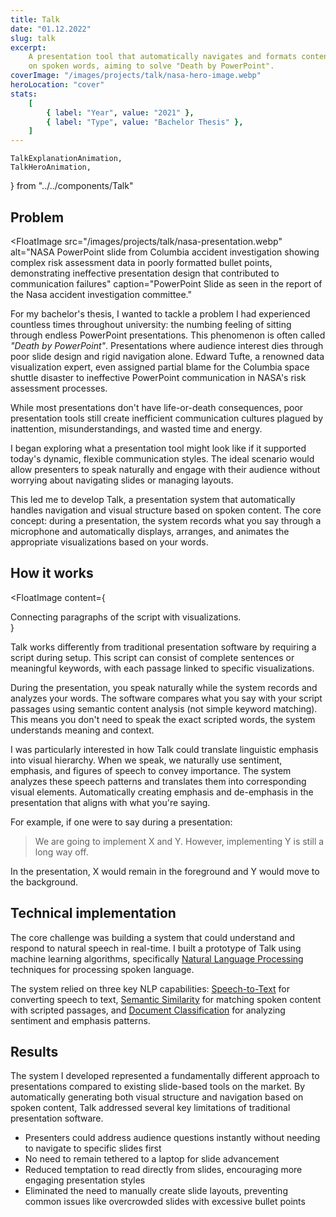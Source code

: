 ```yaml
---
title: Talk
date: "01.12.2022"
slug: talk
excerpt:
    A presentation tool that automatically navigates and formats content based
    on spoken words, aiming to solve "Death by PowerPoint".
coverImage: "/images/projects/talk/nasa-hero-image.webp"
heroLocation: "cover"
stats:
    [
        { label: "Year", value: "2021" },
        { label: "Type", value: "Bachelor Thesis" },
    ]
---
```


    TalkExplanationAnimation,
    TalkHeroAnimation,
} from "../../components/Talk"

## Problem

<FloatImage
  src="/images/projects/talk/nasa-presentation.webp"
  alt="NASA PowerPoint slide from Columbia accident investigation showing complex risk assessment data in poorly formatted bullet points, demonstrating ineffective presentation design that contributed to communication failures"
  caption="PowerPoint Slide as seen in the report of the Nasa accident investigation committee."
>

For my bachelor's thesis, I wanted to tackle a problem I had experienced
countless times throughout university: the numbing feeling of sitting through
endless PowerPoint presentations. This phenomenon is often called _"Death by
PowerPoint"_. Presentations where audience interest dies through poor slide
design and rigid navigation alone. Edward Tufte, a renowned data visualization
expert, even assigned partial blame for the Columbia space shuttle disaster to
ineffective PowerPoint communication in NASA's risk assessment processes.

While most presentations don't have life-or-death consequences, poor
presentation tools still create inefficient communication cultures plagued by
inattention, misunderstandings, and wasted time and energy.

</FloatImage>

<Suspense>
    <TalkHeroAnimation />
</Suspense>

I began exploring what a presentation tool might look like if it supported
today's dynamic, flexible communication styles. The ideal scenario would allow
presenters to speak naturally and engage with their audience without worrying
about navigating slides or managing layouts.

This led me to develop Talk, a presentation system that automatically handles
navigation and visual structure based on spoken content. The core concept:
during a presentation, the system records what you say through a microphone and
automatically displays, arranges, and animates the appropriate visualizations
based on your words.

## How it works

<FloatImage
    content={
        <Suspense>
            <TalkExplanationAnimation />
            <figcaption>
                Connecting paragraphs of the script with visualizations.
            </figcaption>
        </Suspense>
    }
>

Talk works differently from traditional presentation software by requiring a
script during setup. This script can consist of complete sentences or meaningful
keywords, with each passage linked to specific visualizations.

During the presentation, you speak naturally while the system records and
analyzes your words. The software compares what you say with your script
passages using semantic content analysis (not simple keyword matching). This
means you don't need to speak the exact scripted words, the system understands
meaning and context.

I was particularly interested in how Talk could translate linguistic emphasis
into visual hierarchy. When we speak, we naturally use sentiment, emphasis, and
figures of speech to convey importance. The system analyzes these speech
patterns and translates them into corresponding visual elements. Automatically
creating emphasis and de-emphasis in the presentation that aligns with what
you're saying.

</FloatImage>

For example, if one were to say during a presentation:

> We are going to implement X and Y. However, implementing Y is still a long way
> off.

In the presentation, X would remain in the foreground and Y would move to the
background.

## Technical implementation

The core challenge was building a system that could understand and respond to
natural speech in real-time. I built a prototype of Talk using machine learning
algorithms, specifically
[Natural Language Processing](https://en.wikipedia.org/wiki/Natural_language_processing)
techniques for processing spoken language.

The system relied on three key NLP capabilities:
[Speech-to-Text](https://en.wikipedia.org/wiki/Speech_recognition) for
converting speech to text,
[Semantic Similarity](https://en.wikipedia.org/wiki/Semantic_similarity) for
matching spoken content with scripted passages, and
[Document Classification](https://en.wikipedia.org/wiki/Document_classification)
for analyzing sentiment and emphasis patterns.

## Results

The system I developed represented a fundamentally different approach to
presentations compared to existing slide-based tools on the market. By
automatically generating both visual structure and navigation based on spoken
content, Talk addressed several key limitations of traditional presentation
software.

- Presenters could address audience questions instantly without needing to
  navigate to specific slides first
- No need to remain tethered to a laptop for slide advancement
- Reduced temptation to read directly from slides, encouraging more engaging
  presentation styles
- Eliminated the need to manually create slide layouts, preventing common issues
  like overcrowded slides with excessive bullet points

